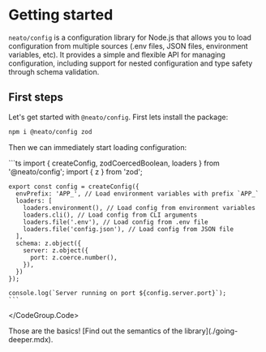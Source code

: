 # Getting started

`neato/config` is a configuration library for Node.js that allows you to load configuration from multiple sources (.env files, JSON files, environment variables, etc).
It provides a simple and flexible API for managing configuration, including support for nested configuration and type safety through schema validation.


## First steps

Let's get started with `@neato/config`. First lets install the package:

```sh npm2yarn
npm i @neato/config zod
```

Then we can immediately start loading configuration:

<CodeGroup>
  <CodeGroup.Code title="config.ts">
    ```ts
    import { createConfig, zodCoercedBoolean, loaders } from '@neato/config';
    import { z } from 'zod';

    export const config = createConfig({
      envPrefix: 'APP_', // Load environment variables with prefix `APP_`
      loaders: [
        loaders.environment(), // Load config from environment variables
        loaders.cli(), // Load config from CLI arguments
        loaders.file('.env'), // Load config from .env file
        loaders.file('config.json'), // Load config from JSON file
      ],
      schema: z.object({
        server: z.object({
          port: z.coerce.number(),
        }),
      })
    });

    console.log(`Server running on port ${config.server.port}`);
    ```
  </CodeGroup.Code>
</CodeGroup>

<Note>
Those are the basics! [Find out the semantics of the library](./going-deeper.mdx).
</Note>
